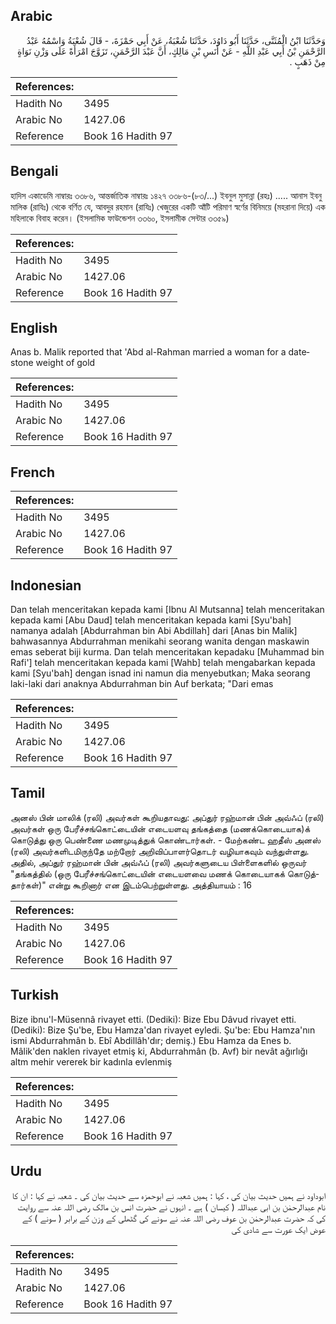 ## Arabic


<div dir="rtl" lang="ar" style={{fontSize:'larger',backgroundColor:'#f8f9fa',padding:20}}>
وَحَدَّثَنَا ابْنُ الْمُثَنَّى، حَدَّثَنَا أَبُو دَاوُدَ، حَدَّثَنَا شُعْبَةُ، عَنْ أَبِي حَمْزَةَ، - قَالَ شُعْبَةُ وَاسْمُهُ عَبْدُ الرَّحْمَنِ بْنُ أَبِي عَبْدِ اللَّهِ - عَنْ أَنَسِ بْنِ مَالِكٍ، أَنَّ عَبْدَ الرَّحْمَنِ، تَزَوَّجَ امْرَأَةً عَلَى وَزْنِ نَوَاةٍ مِنْ ذَهَبٍ ‏.‏
</div>
<div style={{backgroundColor:'#f8f9fa',padding:20, marginBottom: 10}}><table> <thead> <tr> <th>References:</th> <th></th> </tr> </thead> <tbody><tr><td>Hadith No</td><td>3495</td></tr><tr><td>Arabic No</td><td>1427.06</td></tr><tr><td>Reference</td><td>Book 16 Hadith 97</td></tr></tbody></table></div>

## Bengali


<div dir="ltr" lang="bn" style={{fontSize:'larger',backgroundColor:'#f8f9fa',padding:20}}>
হাদিস একাডেমি নাম্বারঃ ৩৩৮৬, আন্তর্জাতিক নাম্বারঃ ১৪২৭ ৩৩৮৬-(৮৩/...) ইবনুল মুসান্না (রহঃ) ..... আনাস ইবনু মালিক (রাযিঃ) থেকে বর্ণিত যে, আবদুর রহমান (রাযিঃ) খেজুরের একটি আঁটি পরিমাণ স্বর্ণের বিনিময়ে (মহরানা দিয়ে) এক মহিলাকে বিবাহ করেন। (ইসলামিক ফাউন্ডেশন ৩৩৬০, ইসলামীক সেন্টার ৩৩৫৯)
</div>
<div style={{backgroundColor:'#f8f9fa',padding:20, marginBottom: 10}}><table> <thead> <tr> <th>References:</th> <th></th> </tr> </thead> <tbody><tr><td>Hadith No</td><td>3495</td></tr><tr><td>Arabic No</td><td>1427.06</td></tr><tr><td>Reference</td><td>Book 16 Hadith 97</td></tr></tbody></table></div>

## English


<div dir="ltr" lang="en" style={{fontSize:'larger',backgroundColor:'#f8f9fa',padding:20}}>
Anas b. Malik reported that 'Abd al-Rahman married a woman for a datestone weight of gold
</div>
<div style={{backgroundColor:'#f8f9fa',padding:20, marginBottom: 10}}><table> <thead> <tr> <th>References:</th> <th></th> </tr> </thead> <tbody><tr><td>Hadith No</td><td>3495</td></tr><tr><td>Arabic No</td><td>1427.06</td></tr><tr><td>Reference</td><td>Book 16 Hadith 97</td></tr></tbody></table></div>

## French


<div dir="ltr" lang="fr" style={{fontSize:'larger',backgroundColor:'#f8f9fa',padding:20}}>

</div>
<div style={{backgroundColor:'#f8f9fa',padding:20, marginBottom: 10}}><table> <thead> <tr> <th>References:</th> <th></th> </tr> </thead> <tbody><tr><td>Hadith No</td><td>3495</td></tr><tr><td>Arabic No</td><td>1427.06</td></tr><tr><td>Reference</td><td>Book 16 Hadith 97</td></tr></tbody></table></div>

## Indonesian


<div dir="ltr" lang="id" style={{fontSize:'larger',backgroundColor:'#f8f9fa',padding:20}}>
Dan telah menceritakan kepada kami [Ibnu Al Mutsanna] telah menceritakan kepada kami [Abu Daud] telah menceritakan kepada kami [Syu'bah] namanya adalah [Abdurrahman bin Abi Abdillah] dari [Anas bin Malik] bahwasannya Abdurrahman menikahi seorang wanita dengan maskawin emas seberat biji kurma. Dan telah menceritakan kepadaku [Muhammad bin Rafi'] telah menceritakan kepada kami [Wahb] telah mengabarkan kepada kami [Syu'bah] dengan isnad ini namun dia menyebutkan; Maka seorang laki-laki dari anaknya Abdurrahman bin Auf berkata; "Dari emas
</div>
<div style={{backgroundColor:'#f8f9fa',padding:20, marginBottom: 10}}><table> <thead> <tr> <th>References:</th> <th></th> </tr> </thead> <tbody><tr><td>Hadith No</td><td>3495</td></tr><tr><td>Arabic No</td><td>1427.06</td></tr><tr><td>Reference</td><td>Book 16 Hadith 97</td></tr></tbody></table></div>

## Tamil


<div dir="ltr" lang="ta" style={{fontSize:'larger',backgroundColor:'#f8f9fa',padding:20}}>
அனஸ் பின் மாலிக் (ரலி) அவர்கள் கூறியதாவது: அப்துர் ரஹ்மான் பின் அவ்ஃப் (ரலி) அவர்கள் ஒரு பேரீச்சங்கொட்டையின் எடையளவு தங்கத்தை (மணக்கொடையாக)க் கொடுத்து ஒரு பெண்ணை மணமுடித்துக் கொண்டார்கள். - மேற்கண்ட ஹதீஸ் அனஸ் (ரலி) அவர்களிடமிருந்தே மற்றோர் அறிவிப்பாளர்தொடர் வழியாகவும் வந்துள்ளது. அதில், அப்துர் ரஹ்மான் பின் அவ்ஃப் (ரலி) அவர்களுடைய பிள்ளைகளில் ஒருவர் "தங்கத்தில் (ஒரு பேரீச்சங்கொட்டையின் எடையளவை மணக் கொடையாகக் கொடுத்தார்கள்)" என்று கூறினார் என இடம்பெற்றுள்ளது. அத்தியாயம் : 16
</div>
<div style={{backgroundColor:'#f8f9fa',padding:20, marginBottom: 10}}><table> <thead> <tr> <th>References:</th> <th></th> </tr> </thead> <tbody><tr><td>Hadith No</td><td>3495</td></tr><tr><td>Arabic No</td><td>1427.06</td></tr><tr><td>Reference</td><td>Book 16 Hadith 97</td></tr></tbody></table></div>

## Turkish


<div dir="ltr" lang="tr" style={{fontSize:'larger',backgroundColor:'#f8f9fa',padding:20}}>
Bize ibnu'l-Müsennâ rivayet etti. (Dediki): Bize Ebu Dâvud rivayet etti. (Dediki): Bize Şu'be, Ebu Hamza'dan rivayet eyledi. Şu'be: Ebu Hamza'nın ismi Abdurrahmân b. Ebî Abdillâh'dır; demiş.) Ebu Hamza da Enes b. Mâlik'den naklen rivayet etmiş ki, Abdurrahmân (b. Avf) bir nevât ağırlığı altm mehir vererek bir kadınla evlenmiş
</div>
<div style={{backgroundColor:'#f8f9fa',padding:20, marginBottom: 10}}><table> <thead> <tr> <th>References:</th> <th></th> </tr> </thead> <tbody><tr><td>Hadith No</td><td>3495</td></tr><tr><td>Arabic No</td><td>1427.06</td></tr><tr><td>Reference</td><td>Book 16 Hadith 97</td></tr></tbody></table></div>

## Urdu


<div dir="rtl" lang="ur" style={{fontSize:'larger',backgroundColor:'#f8f9fa',padding:20}}>
ابوداود نے ہمیں حدیث بیان کی ، کہا : ہمیں شعبہ نے ابوحمزہ سے حدیث بیان کی ۔ شعبہ نے کہا : ان کا نام عبدالرحمٰن بن ابی عبداللہ ( کیسان ) ہے ۔ انہوں نے حضرت انس بن مالک رضی اللہ عنہ سے روایت کی کہ حضرت عبدالرحمٰن بن عوف رضی اللہ عنہ نے سونے کی گٹھلی کے وزن کے برابر ( سونے ) کے عوض ایک عورت سے شادی کی
</div>
<div style={{backgroundColor:'#f8f9fa',padding:20, marginBottom: 10}}><table> <thead> <tr> <th>References:</th> <th></th> </tr> </thead> <tbody><tr><td>Hadith No</td><td>3495</td></tr><tr><td>Arabic No</td><td>1427.06</td></tr><tr><td>Reference</td><td>Book 16 Hadith 97</td></tr></tbody></table></div>